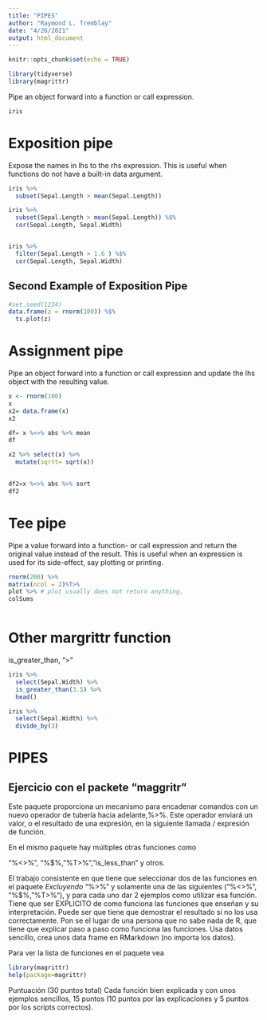 ```yaml
---
title: "PIPES"
author: "Raymond L. Tremblay"
date: "4/26/2021"
output: html_document
---
```


```r
knitr::opts_chunk$set(echo = TRUE)
```

```r
library(tidyverse)
library(magrittr)
```

Pipe an object forward into a function or call expression.

```r
iris
```

# Exposition pipe

Expose the names in lhs to the rhs expression. This is useful when functions do not have a built-in data argument.


```r

iris %>%
  subset(Sepal.Length > mean(Sepal.Length)) 

iris %>%
  subset(Sepal.Length > mean(Sepal.Length)) %$%
  cor(Sepal.Length, Sepal.Width)


iris %>%
  filter(Sepal.Length > 1.6 ) %$%
  cor(Sepal.Length, Sepal.Width)


```

## Second Example of Exposition Pipe

```r

#set.seed(1234)
data.frame(z = rnorm(100)) %$% 
  ts.plot(z)
```




# Assignment pipe

Pipe an object forward into a function or call expression and update the lhs object with the resulting value.



```r

x <- rnorm(100)
x
x2= data.frame(x)
x2

df= x %<>% abs %>% mean
df

x2 %>% select(x) %>% 
  mutate(sqrtt= sqrt(x))
  

df2=x %<>% abs %>% sort
df2
```

# Tee pipe

Pipe a value forward into a function- or call expression and return the original value instead of the result. This is useful when an expression is used for its side-effect, say plotting or printing.



```r
rnorm(200) %>%
matrix(ncol = 2)%T>%
plot %>% # plot usually does not return anything. 
colSums



```


# Other margrittr function

is_greater_than, ">"

```r
iris %>% 
  select(Sepal.Width) %>% 
  is_greater_than(3.5) %>% 
  head()
```

```r
iris %>% 
  select(Sepal.Width) %>% 
  divide_by(3)
```
# PIPES
## Ejercicio con el packete "maggritr" 

Este paquete proporciona un mecanismo para encadenar comandos con un
    nuevo operador de tubería hacia adelante,%>%. Este operador enviará un valor, o
    el resultado de una expresión, en la siguiente llamada / expresión de función. 
    
En el mismo paquete hay múltiples otras funciones como

"%<>%", "%$%, "%T>%", "is_less_than" y otros.

El trabajo consistente en que tiene que seleccionar dos de las funciones en el paquete *Excluyendo* "%>%" y solamente una de las siguientes ("%<>%", "%$%, "%T>%"), y para cada uno dar 2 ejemplos como utilizar esa función. Tiene que ser EXPLICITO de como funciona las funciones que enseñan y su interpretación.   Puede ser que tiene que demostrar el resultado si no los usa correctamente. Pon se el lugar de una persona que no sabe nada de R, que tiene que explicar paso a paso como funciona las funciones. Usa datos sencillo, crea unos data frame en RMarkdown (no importa los datos).  

Para ver la lista de funciones en el paquete vea


```r
library(magrittr)
help(package=magrittr)
```

Puntuación (30 puntos total)
Cada función bien explicada y con unos ejemplos sencillos, 15 puntos (10 puntos por las explicaciones y 5 puntos por los scripts correctos).  



